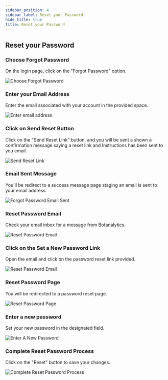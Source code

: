 ```yaml
---
sidebar_position: 4
sidebar_label: Reset your Password
hide_title: true
title: Reset your Password
---
```



## Reset your Password

### 

### Choose Forgot Password

On the login page, click on the "Forgot Password" option.

<img src={ForgotPassword} alt="Choose Forgot Password" />

### Enter your Email Address

Enter the email associated with your account in the provided space.

<img src={ForgotPasswordEnterEmail} alt="Enter email address" />

### Click on Send Reset Button

Click on the "Send Reset Link" button, and you will be sent a shown a confirmation message saying a reset link and Instructions has been sent to you email.

<img src={ForgotPasswordSendResetLink} alt="Send Reset Link" />

### Email Sent Message

You'll be redirect to a success message page staging an email is sent to your email address.

<img src={ForgotPasswordEmailSend} alt="Forgot Password Email Sent" />

### Reset Password Email

Check your email inbox for a message from Botanalytics.

<img src={ForgotPasswordResetEmail} alt="Reset Password Email" />

### Click on the Set a New Password Link

Open the email and click on the password reset link provided.

<img src={ForgotPasswordSetAPasswordEmail} alt="Reset Password Email" />

### Reset Password Page

You will be redirected to a password reset page.

<img src={ResetPassword} alt="Reset Password Page" />

### Enter a new password

Set your new password in the designated field.

<img src={ResetPasswordEntered} alt="Enter A New Password" />

### Complete Reset Password Process

Click on the "Reset"  button to save your changes.

<img src={ResetPasswordButton} alt="Complete Reset Password Process" />